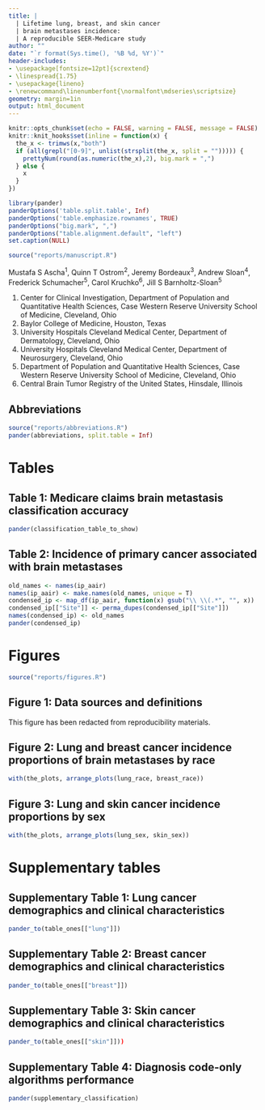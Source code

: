 ```yaml
---
title: |
  | Lifetime lung, breast, and skin cancer 
  | brain metastases incidence:
  | A reproducible SEER-Medicare study
author: ""
date: "`r format(Sys.time(), '%B %d, %Y')`"
header-includes:
- \usepackage[fontsize=12pt]{scrextend}
- \linespread{1.75}
- \usepackage{lineno}
- \renewcommand\linenumberfont{\normalfont\mdseries\scriptsize}
geometry: margin=1in
output: html_document
---
```


```r

knitr::opts_chunk$set(echo = FALSE, warning = FALSE, message = FALSE)
knitr::knit_hooks$set(inline = function(x) {
  the_x <- trimws(x,"both")
  if (all(grepl("[0-9]", unlist(strsplit(the_x, split = ""))))) {
    prettyNum(round(as.numeric(the_x),2), big.mark = ",")
  } else {
    x
  }
})

library(pander) 
panderOptions('table.split.table', Inf)
panderOptions('table.emphasize.rownames', TRUE)
panderOptions("big.mark", ",")
panderOptions("table.alignment.default", "left")
set.caption(NULL)

source("reports/manuscript.R")
```  

\linespread{1.5}
\fontsize{11pt}{11pt}
\selectfont

Mustafa S Ascha^1^, Quinn T Ostrom^2^, Jeremy Bordeaux^3^, Andrew Sloan^4^, Frederick Schumacher^5^, Carol Kruchko^6^, Jill S Barnholtz-Sloan^5^

1. 	Center for Clinical Investigation, Department of Population and Quantitative Health Sciences, Case Western Reserve University School of Medicine, Cleveland, Ohio
2.	Baylor College of Medicine, Houston, Texas
3.	University Hospitals Cleveland Medical Center, Department of Dermatology, Cleveland, Ohio
4.	University Hospitals Cleveland Medical Center, Department of Neurosurgery, Cleveland, Ohio
5.	Department of Population and Quantitative Health Sciences, Case Western Reserve University School of Medicine, Cleveland, Ohio
6.  Central Brain Tumor Registry of the United States, Hinsdale, Illinois

\pagebreak

## Abbreviations  

```r
source("reports/abbreviations.R")
pander(abbreviations, split.table = Inf)
```

# Tables

## Table 1: Medicare claims brain metastasis classification accuracy   

```r
pander(classification_table_to_show)
```   

\pagebreak

## Table 2: Incidence of primary cancer associated with brain metastases  

```r
old_names <- names(ip_aair)
names(ip_aair) <- make.names(old_names, unique = T)
condensed_ip <- map_df(ip_aair, function(x) gsub("\\ \\(.*", "", x))
condensed_ip[["Site"]] <- perma_dupes(condensed_ip[["Site"]])
names(condensed_ip) <- old_names
pander(condensed_ip)
```

\pagebreak

# Figures   

```r
source("reports/figures.R")
```

## Figure 1: Data sources and definitions     

This figure has been redacted from reproducibility materials. 

\pagebreak

## Figure 2: Lung and breast cancer incidence proportions of brain metastases by race

```r
with(the_plots, arrange_plots(lung_race, breast_race))
```

\pagebreak

## Figure 3: Lung and skin cancer incidence proportions by sex

```r
with(the_plots, arrange_plots(lung_sex, skin_sex))
```

\pagebreak
\linespread{1.2}
\fontsize{10pt}{10pt}
\selectfont

# Supplementary tables

## Supplementary Table 1: Lung cancer demographics and clinical characteristics

```r
pander_to(table_ones[["lung"]])
```

\pagebreak

## Supplementary Table 2: Breast cancer demographics and clinical characteristics

```r
pander_to(table_ones[["breast"]])
```

\pagebreak

## Supplementary Table 3: Skin cancer demographics and clinical characteristics

```r
pander_to(table_ones[["skin"]]))
```

\pagebreak

## Supplementary Table 4: Diagnosis code-only algorithms performance   

```r
pander(supplementary_classification)
```

\pagebreak



